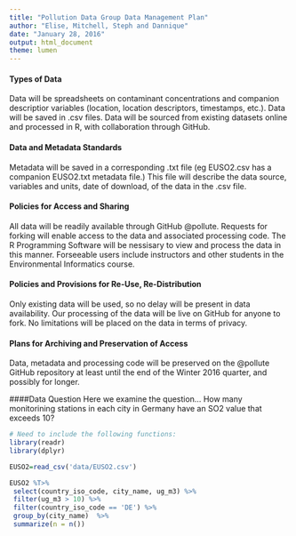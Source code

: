 ```yaml
---
title: "Pollution Data Group Data Management Plan"
author: "Elise, Mitchell, Steph and Dannique"
date: "January 28, 2016"
output: html_document
theme: lumen
---
```


#### Types of Data
Data will be spreadsheets on contaminant concentrations and companion descriptior variables (location, location descriptors, timestamps, etc.).
Data will be saved in .csv files.
Data will be sourced from existing datasets online and processed in R, with collaboration through GitHub.


#### Data and Metadata Standards
Metadata will be saved in a corresponding .txt file (eg EUSO2.csv has a companion EUSO2.txt metadata file.) This file will describe the data source, variables and units, date of download, of the data in the .csv file.

#### Policies for Access and Sharing
All data will be readily available through GitHub @pollute.  Requests for forking will enable access to the data and associated processing code. The R Programming Software will be nessisary to view and process the data in this manner. Forseeable users include instructors and other students in the Environmental Informatics course.

#### Policies and Provisions for Re-Use, Re-Distribution
Only existing data will be used, so no delay will be present in data availability. Our processing of the data will be live on GitHub for anyone to fork. No limitations will be placed on the data in terms of privacy.

#### Plans for Archiving and Preservation of Access
Data, metadata and processing code will be preserved on the @pollute GitHub repository at least until the end of the Winter 2016 quarter, and possibly for longer.


####Data Question
Here we examine the question... How many monitorining stations in each city in Germany have an SO2 value that exceeds 10?



```r
# Need to include the following functions:
library(readr)
library(dplyr)

EUSO2=read_csv('data/EUSO2.csv')

EUSO2 %T>% 
 select(country_iso_code, city_name, ug_m3) %>% 
 filter(ug_m3 > 10) %>% 
 filter(country_iso_code == 'DE') %>% 
 group_by(city_name)  %>% 
 summarize(n = n())
```
